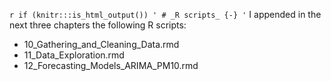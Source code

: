 `r if (knitr:::is_html_output()) '
# _R scripts_ {-}
'`
I appended in the next three chapters the following R scripts: 

* 10_Gathering_and_Cleaning_Data.rmd
* 11_Data_Exploration.rmd
* 12_Forecasting_Models_ARIMA_PM10.rmd
